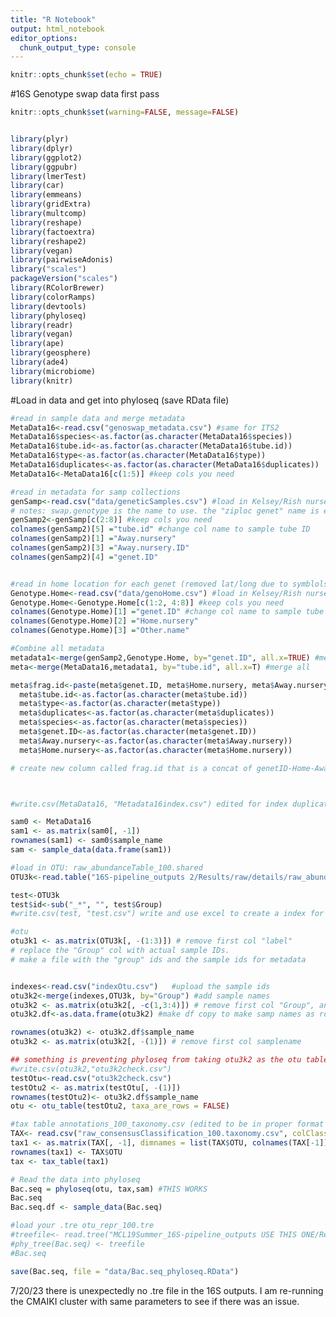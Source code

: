 ```yaml
---
title: "R Notebook"
output: html_notebook
editor_options: 
  chunk_output_type: console
---
```



```r
knitr::opts_chunk$set(echo = TRUE)
```
#16S Genotype swap data first pass

```r
knitr::opts_chunk$set(warning=FALSE, message=FALSE)


library(plyr) 
library(dplyr)
library(ggplot2)
library(ggpubr)
library(lmerTest)
library(car)
library(emmeans)
library(gridExtra)
library(multcomp)
library(reshape)
library(factoextra)
library(reshape2)
library(vegan) 
library(pairwiseAdonis)
library("scales")
packageVersion("scales")
library(RColorBrewer)
library(colorRamps)
library(devtools)
library(phyloseq)
library(readr)
library(vegan)
library(ape)
library(geosphere)
library(ade4)
library(microbiome)  
library(knitr)

```

#Load in data and get into phyloseq (save RData file)
```r
#read in sample data and merge metadata
MetaData16<-read.csv("genoswap_metadata.csv") #same for ITS2
MetaData16$species<-as.factor(as.character(MetaData16$species))
MetaData16$tube.id<-as.factor(as.character(MetaData16$tube.id))
MetaData16$type<-as.factor(as.character(MetaData16$type))
MetaData16$duplicates<-as.factor(as.character(MetaData16$duplicates))
MetaData16<-MetaData16[c(1:5)] #keep cols you need

#read in metadata for samp collections
genSamp<-read.csv("data/geneticSamples.csv") #load in Kelsey/Rish nursery data
# notes: swap.genotype is the name to use. the "ziploc genet" name is either bag UM collected in or the changed name a specific nursery calls the genotype. Swap.geno is the name to use here. Rich confirmed all cols to the right of 'notes' unneeded
genSamp2<-genSamp[c(2:8)] #keep cols you need
colnames(genSamp2)[5] ="tube.id" #change col name to sample tube ID
colnames(genSamp2)[1] ="Away.nursery"
colnames(genSamp2)[3] ="Away.nursery.ID"
colnames(genSamp2)[4] ="genet.ID"


#read in home location for each genet (removed lat/long due to symblols)
Genotype.Home<-read.csv("data/genoHome.csv") #load in Kelsey/Rish nursery data
Genotype.Home<-Genotype.Home[c(1:2, 4:8)] #keep cols you need
colnames(Genotype.Home)[1] ="genet.ID" #change col name to sample tube ID
colnames(Genotype.Home)[2] ="Home.nursery"
colnames(Genotype.Home)[3] ="Other.name"

#Combine all metadata
metadata1<-merge(genSamp2,Genotype.Home, by="genet.ID", all.x=TRUE) #merge
meta<-merge(MetaData16,metadata1, by="tube.id", all.x=T) #merge all

meta$frag.id<-paste(meta$genet.ID, meta$Home.nursery, meta$Away.nursery.x)
  meta$tube.id<-as.factor(as.character(meta$tube.id))
  meta$type<-as.factor(as.character(meta$type))
  meta$duplicates<-as.factor(as.character(meta$duplicates))
  meta$species<-as.factor(as.character(meta$species))
  meta$genet.ID<-as.factor(as.character(meta$genet.ID))
  meta$Away.nursery<-as.factor(as.character(meta$Away.nursery))
  meta$Home.nursery<-as.factor(as.character(meta$Home.nursery))

# create new column called frag.id that is a concat of genetID-Home-Away



#write.csv(MetaData16, "Metadata16index.csv") edited for index duplicates and loaded above

sam0 <- MetaData16
sam1 <- as.matrix(sam0[, -1])
rownames(sam1) <- sam0$sample_name
sam <- sample_data(data.frame(sam1))

#load in OTU: raw_abundanceTable_100.shared
OTU3k<-read.table("16S-pipeline_outputs 2/Results/raw/details/raw_abundanceTable_100.shared.txt", sep='', header=T)

test<-OTU3k
test$id<-sub("_*", "", test$Group)
#write.csv(test, "test.csv") write and use excel to create a index for group. figure out how to do this for real. 

#otu
otu3k1 <- as.matrix(OTU3k[, -(1:3)]) # remove first col "label"
# replace the "Group" col with actual sample IDs.
# make a file with the "group" ids and the sample ids for metadata


indexes<-read.csv("indexOtu.csv")   #upload the sample ids
otu3k2<-merge(indexes,OTU3k, by="Group") #add sample names
otu3k2 <- as.matrix(otu3k2[, -c(1,3:4)]) # remove first col "Group", and label and num OTU
otu3k2.df<-as.data.frame(otu3k2) #make df copy to make samp names as row names in matrix

rownames(otu3k2) <- otu3k2.df$sample_name
otu3k2 <- as.matrix(otu3k2[, -(1)]) # remove first col samplename

## something is preventing phyloseq from taking otu3k2 as the otu table. but if you save and then reupload it works. 
#write.csv(otu3k2,"otu3k2check.csv")
testOtu<-read.csv("otu3k2check.csv")
testOtu2 <- as.matrix(testOtu[, -(1)]) 
rownames(testOtu2)<- otu3k2.df$sample_name
otu <- otu_table(testOtu2, taxa_are_rows = FALSE)

#tax table annotations_100_taxonomy.csv (edited to be in proper format with proper col names in excel (remove ";"))
TAX<- read.csv("raw_consensusClassification_100.taxonomy.csv", colClasses = "character") 
tax1 <- as.matrix(TAX[, -1], dimnames = list(TAX$OTU, colnames(TAX[-1])))
rownames(tax1) <- TAX$OTU
tax <- tax_table(tax1)

# Read the data into phyloseq
Bac.seq = phyloseq(otu, tax,sam) #THIS WORKS
Bac.seq
Bac.seq.df <- sample_data(Bac.seq)

#load your .tre otu_repr_100.tre
#treefile<- read.tree("MCL19Summer_16S-pipeline_outputs USE THIS ONE/Results/postprocessing/unifrac/otu_repr_100.tre")
#phy_tree(Bac.seq) <- treefile
#Bac.seq

save(Bac.seq, file = "data/Bac.seq_phyloseq.RData")
```
7/20/23 there is unexpectedly no .tre file in the 16S outputs. I am re-running the CMAIKI cluster with same parameters to see if there was an issue. 